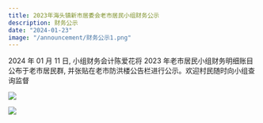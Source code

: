```yaml
---
title: 2023年海头镇新市居委会老市居民小组财务公示
description: 财务公示
date: "2024-01-23"
image: "/announcement/财务公示1.png"
---
```


2024 年 01 月 11 日, 小组财务会计陈爱花将 2023 年老市居民小组财务明细账目公布于老市居民群, 并张贴在老市防洪楼公告栏进行公示。欢迎村民随时向小组查询监督

![](/announcement/财务公示1.png)

![](/announcement/财务公示2.jpeg)
